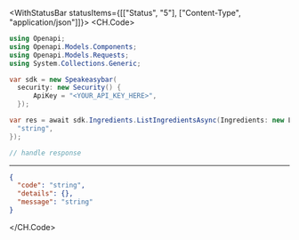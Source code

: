 

<WithStatusBar statusItems={[["Status", "5"], ["Content-Type", "application/json"]]}>
  <CH.Code>
  ```csharp ListIngredients.cs
  using Openapi;
using Openapi.Models.Components;
using Openapi.Models.Requests;
using System.Collections.Generic;

var sdk = new Speakeasybar(
    security: new Security() {
        ApiKey = "<YOUR_API_KEY_HERE>",
    });

var res = await sdk.Ingredients.ListIngredientsAsync(Ingredients: new List<string>() {
    "string",
});

// handle response
  ```
  ---

  ```json Example Response
  {
    "code": "string",
    "details": {},
    "message": "string"
  }
  ```
  </CH.Code>
</WithStatusBar>
